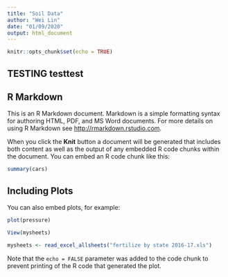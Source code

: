 ```yaml
---
title: "Soil Data"
author: "Wei Lin"
date: "01/09/2020"
output: html_document
---
```


```r
knitr::opts_chunk$set(echo = TRUE)
```

## TESTING testtest

## R Markdown

This is an R Markdown document. Markdown is a simple formatting syntax for authoring HTML, PDF, and MS Word documents. For more details on using R Markdown see <http://rmarkdown.rstudio.com>.

When you click the **Knit** button a document will be generated that includes both content as well as the output of any embedded R code chunks within the document. You can embed an R code chunk like this:

```r
summary(cars)
```

## Including Plots

You can also embed plots, for example:

```r
plot(pressure)

View(mysheets)

mysheets <- read_excel_allsheets("fertilize by state 2016-17.xls")
```

Note that the `echo = FALSE` parameter was added to the code chunk to prevent printing of the R code that generated the plot.
